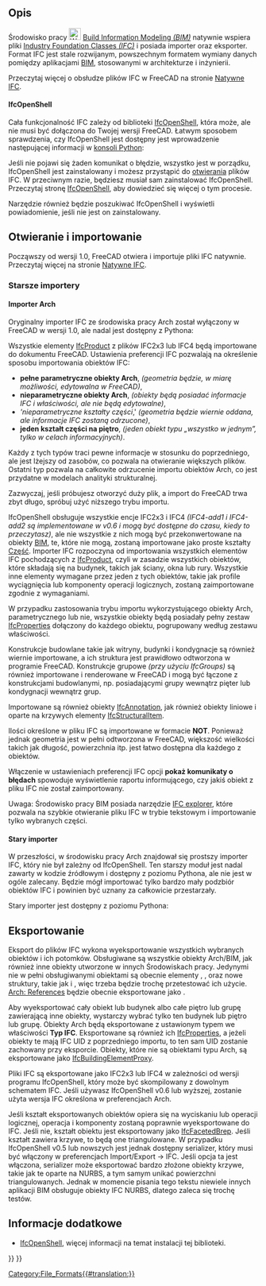 <languages/>

{{Docnav/pl
|[[NativeIFC/pl|Natywne IFC]]
|[[Arch_DAE/pl|DAE]]|
|[[BIM_Workbench/pl|Środowisko pracy BIM]]
|IconL=
|IconR=
|IconC=Workbench_BIM.svg
}}

{{TOCright}}

<span id="Description"></span>
==Opis==

Środowisko pracy [[File:Workbench_BIM.svg|24px]] [[BIM_Workbench/pl|Build Information Modeling ''(BIM)'']] natywnie wspiera pliki [http://en.wikipedia.org/wiki/Industry_Foundation_Classes Industry Foundation Classes ''(IFC)''] i posiada importer oraz eksporter. Format IFC jest stale rozwijanym, powszechnym formatem wymiany danych pomiędzy aplikacjami [http://en.wikipedia.org/wiki/Building_Information_Modeling BIM], stosowanymi w architekturze i inżynierii.

Przeczytaj więcej o obsłudze plików IFC w FreeCAD na stronie [[NativeIFC/pl|Natywne IFC]].

==== IfcOpenShell ====

Cała funkcjonalność IFC zależy od biblioteki [http://ifcopenshell.org IfcOpenShell], która może, ale nie musi być dołączona do Twojej wersji FreeCAD. Łatwym sposobem sprawdzenia, czy IfcOpenShell jest dostępny jest wprowadzenie następującej informacji w [[Python_console|konsoli Python]]:

{{Code|code=
import ifcopenshell
}}

Jeśli nie pojawi się żaden komunikat o błędzie, wszystko jest w porządku, IfcOpenShell jest zainstalowany i możesz przystąpić do [[Std_Open/pl|otwierania]] plików IFC. W przeciwnym razie, będziesz musiał sam zainstalować IfcOpenShell. Przeczytaj stronę [[IfcOpenShell/pl|IfcOpenShell]], aby dowiedzieć się więcej o tym procesie.

{{Emphasis|Uwaga:}} Narzędzie {{Button|[[File:BIM_Setup.svg|16px]] [[BIM Setup|BIM Setup]]}} również będzie poszukiwać IfcOpenShell i wyświetli powiadomienie, jeśli nie jest on zainstalowany.

<span id="Opening_and_Importing"></span>
==Otwieranie i importowanie==

Począwszy od wersji 1.0, FreeCAD otwiera i importuje pliki IFC natywnie. Przeczytaj więcej na stronie [[NativeIFC/pl|Natywne IFC]].

<span id="Older_importers"></span>
=== Starsze importery ===

<span id="The_Arch_importer"></span>
==== Importer Arch ====

Oryginalny importer IFC ze środowiska pracy Arch został wyłączony w FreeCAD w wersji 1.0, ale nadal jest dostępny z Pythona:

{{Code|code=
from importers import importIFC
importIFC.open("C:\\Path\\To\\My\\File.ifc")
}}

Wszystkie elementy [http://www.buildingsmart-tech.org/ifc/IFC4/Add1/html/schema/ifckernel/lexical/ifcproduct.htm IfcProduct] z plików IFC2x3 lub IFC4 będą importowane do dokumentu FreeCAD. Ustawienia preferencji IFC pozwalają na określenie sposobu importowania obiektów IFC: 
* '''pełne parametryczne obiekty Arch''', ''(geometria będzie, w miarę możliwości, edytowalna w FreeCAD)'', 
* '''nieparametryczne obiekty Arch''', ''(obiekty będą posiadać informacje IFC i właściwości, ale nie będą edytowalne)'', 
* '''nieparametryczne kształty części'',' ''(geometria będzie wiernie oddana, ale informacje IFC zostaną odrzucone)'', 
* '''jeden kształt części na piętro''', ''(jeden obiekt typu „wszystko w jednym”, tylko w celach informacyjnych)''.

Każdy z tych typów traci pewne informacje w stosunku do poprzedniego, ale jest lżejszy od zasobów, co pozwala na otwieranie większych plików. Ostatni typ pozwala na całkowite odrzucenie importu obiektów Arch, co jest przydatne w modelach analityki strukturalnej. 

Zazwyczaj, jeśli próbujesz otworzyć duży plik, a import do FreeCAD trwa zbyt długo, spróbuj użyć niższego trybu importu.

IfcOpenShell obsługuje wszystkie encje IFC2x3 i IFC4 ''(IFC4-add1 i IFC4-add2 są implementowane w v0.6 i mogą być dostępne do czasu, kiedy to przeczytasz)'', ale nie wszystkie z nich mogą być przekonwertowane na obiekty [[BIM_Workbench/pl|BIM]], te, które nie mogą, zostaną importowane jako proste kształty [[Part_Workbench/pl|Część]]. Importer IFC rozpoczyna od importowania wszystkich elementów IFC pochodzących z [http://standards.buildingsmart.org/IFC/RELEASE/IFC2x3/TC1/HTML/ifckernel/lexical/ifcproduct.htm IfcProduct], czyli w zasadzie wszystkich obiektów, które składają się na budynek, takich jak ściany, okna lub rury. Wszystkie inne elementy wymagane przez jeden z tych obiektów, takie jak profile wyciągnięcia lub komponenty operacji logicznych, zostaną zaimportowane zgodnie z wymaganiami.

W przypadku zastosowania trybu importu wykorzystującego obiekty Arch, parametrycznego lub nie, wszystkie obiekty będą posiadały pełny zestaw [http://www.buildingsmart-tech.org/ifc/IFC4/Add1/html/schema/ifcpropertyresource/lexical/ifcproperty.htm IfcProperties] dołączony do każdego obiektu, pogrupowany według zestawu właściwości.

Konstrukcje budowlane takie jak witryny, budynki i kondygnacje są również wiernie importowane, a ich struktura jest prawidłowo odtworzona w programie FreeCAD. Konstrukcje grupowe ''(przy użyciu IfcGroups)'' są również importowane i renderowane w FreeCAD i mogą być łączone z konstrukcjami budowlanymi, np. posiadającymi grupy wewnątrz pięter lub kondygnacji wewnątrz grup.

Importowane są również obiekty [http://www.buildingsmart-tech.org/ifc/IFC4/Add1/html/schema/ifcproductextension/lexical/ifcannotation.htm IfcAnnotation], jak również obiekty liniowe i oparte na krzywych elementy [http://www.buildingsmart-tech.org/ifc/IFC4/Add1/html/schema/ifcstructuralanalysisdomain/lexical/ifcstructuralitem.htm IfcStructuralItem].

Ilości określone w pliku IFC są importowane w formacie '''NOT'''. Ponieważ jednak geometria jest w pełni odtworzona w FreeCAD, większość wielkości takich jak długość, powierzchnia itp. jest łatwo dostępna dla każdego z obiektów.

Włączenie w ustawieniach preferencji IFC opcji '''pokaż komunikaty o błędach''' spowoduje wyświetlenie raportu informującego, czy jakiś obiekt z pliku IFC nie został zaimportowany.

Uwaga: Środowisko pracy BIM posiada narzędzie [[BIM_IfcExplorer|IFC explorer]], które pozwala na szybkie otwieranie pliku IFC w trybie tekstowym i importowanie tylko wybranych części.

<span id="The_legacy_importer"></span>
==== Stary importer ====

W przeszłości, w środowisku pracy Arch znajdował się prostszy importer IFC, który nie był zależny od IfcOpenShell. Ten starszy moduł jest nadal zawarty w kodzie źródłowym i dostępny z poziomu Pythona, ale nie jest w ogóle zalecany. Będzie mógł importować tylko bardzo mały podzbiór obiektów IFC i powinien być uznany za całkowicie przestarzały.

Stary importer jest dostępny z poziomu Pythona:

{{Code|code=
from importers import importIFClegacy
importIFClegacy.open("C:\\Path\\To\\My\\File.ifc")
}}

<span id="Exporting"></span>
==Eksportowanie==

Eksport do plików IFC wykona wyeksportowanie wszystkich wybranych obiektów i ich potomków. Obsługiwane są wszystkie obiekty Arch/BIM, jak również inne obiekty utworzone w innych Środowiskach pracy. Jedynymi nie w pełni obsługiwanymi obiektami są obecnie elementy
{{Button|[[File:PartDesign_Body.svg|16px]] [[PartDesign_Body|PartDesign Bodies]]}}, {{Button|[[File:Std_Part.svg|16px]] [[Std_Part|Std Parts]]}}, oraz nowe struktury, takie jak {{Button|[[File:Link.svg|16px]] [[Std_LinkMake|App: Links]]}} i {{Button|[[File:LinkGroup.svg|16px]] LinkGroups}}, więc trzeba będzie trochę przetestować ich użycie. [[Arch_Reference|Arch: References]] będzie obecnie eksportowane jako {{incode|IfcBuildingElementProxies}}.

Aby wyeksportować cały obiekt lub budynek albo całe piętro lub grupę zawierającą inne obiekty, wystarczy wybrać tylko ten budynek lub piętro lub grupę. Obiekty Arch będą eksportowane z ustawionym typem we właściwości '''Typ IFC'''. Eksportowane są również ich [http://www.buildingsmart-tech.org/ifc/IFC4/Add1/html/schema/ifcpropertyresource/lexical/ifcproperty.htm IfcProperties], a jeżeli obiekty te mają IFC UID z poprzedniego importu, to ten sam UID zostanie zachowany przy eksporcie. Obiekty, które nie są obiektami typu Arch, są eksportowane jako [http://www.buildingsmart-tech.org/ifc/IFC4/Add1/html/schema/ifcsharedbldgelements/lexical/ifcbuildingelementproxy.htm IfcBuildingElementProxy].

Pliki IFC są eksportowane jako IFC2x3 lub IFC4 w zależności od wersji programu IfcOpenShell, który może być skompilowany z dowolnym schematem IFC. Jeśli używasz IfcOpenShell v0.6 lub wyższej, zostanie użyta wersja IFC określona w preferencjach Arch.

Jeśli kształt eksportowanych obiektów opiera się na wyciskaniu lub operacji logicznej, operacja i komponenty zostaną poprawnie wyeksportowane do IFC. Jeśli nie, kształt obiektu jest eksportowany jako [http://www.buildingsmart-tech.org/ifc/IFC4x1/html/schema/ifcgeometricmodelresource/lexical/ifcfacetedbrep.htm IfcFacetedBrep]. Jeśli kształt zawiera krzywe, to będą one triangulowane. W przypadku IfcOpenShell v0.5 lub nowszych jest jednak dostępny serializer, który musi być włączony w preferencjach Import/Export → IFC. Jeśli opcja ta jest włączona, serializer może eksportować bardzo złożone obiekty krzywe, takie jak te oparte na NURBS, a tym samym unikać powierzchni triangulowanych. Jednak w momencie pisania tego tekstu niewiele innych aplikacji BIM obsługuje obiekty IFC NURBS, dlatego zaleca się trochę testów.

<span id="Further_information"></span>
==Informacje dodatkowe==

* [[IfcOpenShell|IfcOpenShell]], więcej informacji na temat instalacji tej biblioteki.


{{Docnav/pl
|[[NativeIFC/pl|Natywne IFC]]
|[[Arch_DAE/pl|DAE]]|
|[[BIM_Workbench/pl|Środowisko pracy BIM]]
|IconL=
|IconR=
|IconC=Workbench_BIM.svg
}}

{{BIM_Tools_navi{{#translation:}}}}
{{Userdocnavi{{#translation:}}}}
[[Category:File_Formats{{#translation:}}]]